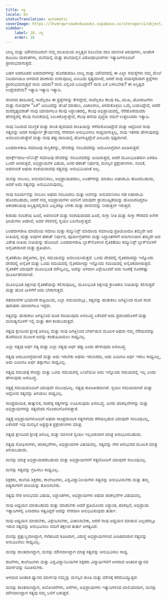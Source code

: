 ```yaml
---
title: ಸತ್ಯ
locale: kn
statusTranslation: automatic
coverImage: https://lhvmrqwrcowdvduuaukz.supabase.co/storage/v1/object/public/strapi-uploads/small_cover-educacion-fundamental.webp-2d51a7828a2b1309555be27f7e2a61a0.webp
sidebar:
    label: 18. ಸತ್ಯ
    order: 18
---
```

ಬಾಲ್ಯ ಮತ್ತು ಯೌವನದಿಂದಲೇ ನಮ್ಮ ದುಃಖಮಯ ಅಸ್ತಿತ್ವದ ಶಿಲುಬೆಯ ದಾರಿ ಮಾನಸಿಕ ತಿರುವುಗಳು, ಆಂತರಿಕ ಕುಟುಂಬ ದುರಂತಗಳು, ಮನೆಯಲ್ಲಿ ಮತ್ತು ಶಾಲೆಯಲ್ಲಿನ ವಿರೋಧಾಭಾಸಗಳು ಇತ್ಯಾದಿಗಳೊಂದಿಗೆ ಪ್ರಾರಂಭವಾಗುತ್ತದೆ.

ಬಹಳ ಅಪರೂಪದ ಅಪವಾದಗಳನ್ನು ಹೊರತುಪಡಿಸಿ ಬಾಲ್ಯ ಮತ್ತು ಯೌವನದಲ್ಲಿ ಈ ಎಲ್ಲಾ ಸಮಸ್ಯೆಗಳು ನಮ್ಮ ಮೇಲೆ ನಿಜವಾಗಿಯೂ ಆಳವಾದ ಪರಿಣಾಮ ಬೀರುವುದಿಲ್ಲ ಎಂಬುದು ಸ್ಪಷ್ಟವಾಗಿದೆ, ಆದರೆ ನಾವು ವಯಸ್ಕರಾದಾಗ ಪ್ರಶ್ನೆಗಳು ಪ್ರಾರಂಭವಾಗುತ್ತವೆ ನಾನು ಯಾರು? ನಾನು ಎಲ್ಲಿಂದ ಬಂದಿದ್ದೇನೆ? ನಾನು ಏಕೆ ಬಳಲಬೇಕು? ಈ ಅಸ್ತಿತ್ವದ ಉದ್ದೇಶವೇನು? ಇತ್ಯಾದಿ ಇತ್ಯಾದಿ ಇತ್ಯಾದಿ.

ಜೀವನದ ಹಾದಿಯಲ್ಲಿ ನಾವೆಲ್ಲರೂ ಈ ಪ್ರಶ್ನೆಗಳನ್ನು ಕೇಳಿದ್ದೇವೆ, ನಾವೆಲ್ಲರೂ ಕೆಲವು ಕಹಿ, ದುಃಖ, ಹೋರಾಟಗಳು ಮತ್ತು ನೋವುಗಳ "ಏಕೆ" ಎಂಬುದನ್ನು ತನಿಖೆ ಮಾಡಲು, ವಿಚಾರಿಸಲು, ತಿಳಿದುಕೊಳ್ಳಲು ಒಮ್ಮೆ ಬಯಸಿದ್ದೇವೆ, ಆದರೆ ದುರದೃಷ್ಟವಶಾತ್ ನಾವು ಯಾವಾಗಲೂ ಕೆಲವು ಸಿದ್ಧಾಂತದಲ್ಲಿ, ಕೆಲವು ಅಭಿಪ್ರಾಯದಲ್ಲಿ, ನೆರೆಹೊರೆಯವರು ಹೇಳಿದ್ದರಲ್ಲಿ ಕೆಲವು ನಂಬಿಕೆಯಲ್ಲಿ ಸಿಲುಕಿಕೊಳ್ಳುತ್ತೇವೆ, ಕೆಲವು ಹಳೆಯ ವೃದ್ಧರು ನಮಗೆ ಉತ್ತರಿಸಿದರು ಇತ್ಯಾದಿ.

ನಾವು ನಿಜವಾದ ಮುಗ್ಧತೆ ಮತ್ತು ಶಾಂತ ಹೃದಯದ ಶಾಂತಿಯನ್ನು ಕಳೆದುಕೊಂಡಿದ್ದೇವೆ ಮತ್ತು ಆದ್ದರಿಂದ ನಾವು ಸತ್ಯವನ್ನು ಅದರ ಸಂಪೂರ್ಣ ಕ್ರೌರ್ಯದಲ್ಲಿ ನೇರವಾಗಿ ಅನುಭವಿಸಲು ಸಾಧ್ಯವಾಗುತ್ತಿಲ್ಲ, ನಾವು ಇತರರು ಹೇಳುವುದನ್ನು ಅವಲಂಬಿಸಿರುತ್ತೇವೆ ಮತ್ತು ನಾವು ತಪ್ಪು ದಾರಿಯಲ್ಲಿ ಹೋಗುತ್ತಿದ್ದೇವೆ ಎಂಬುದು ಸ್ಪಷ್ಟವಾಗಿದೆ.

ಬಂಡವಾಳಶಾಹಿ ಸಮಾಜವು ನಾಸ್ತಿಕರನ್ನು, ದೇವರನ್ನು ನಂಬದವರನ್ನು ಆಮೂಲಾಗ್ರವಾಗಿ ಖಂಡಿಸುತ್ತದೆ.

ಮಾರ್ಕ್ಸ್‌ವಾದಿ-ಲೆನಿನಿಸ್ಟ್ ಸಮಾಜವು ದೇವರನ್ನು ನಂಬುವವರನ್ನು ಖಂಡಿಸುತ್ತದೆ, ಆದರೆ ಮೂಲಭೂತವಾಗಿ ಎರಡೂ ಒಂದೇ ಆಗಿರುತ್ತವೆ, ಅಭಿಪ್ರಾಯಗಳ ವಿಷಯ, ಜನರ ಹಠಾತ್ ನಿರ್ಧಾರ, ಮನಸ್ಸಿನ ಪ್ರಕ್ಷೇಪಣಗಳು. ನಂಬಿಕೆ, ಅಪನಂಬಿಕೆ ಅಥವಾ ಸಂಶಯವಾದವು ಸತ್ಯವನ್ನು ಅನುಭವಿಸಿದಂತೆ ಅಲ್ಲ.

ಮನಸ್ಸು ನಂಬಲು, ಅನುಮಾನಿಸಲು, ಅಭಿಪ್ರಾಯಪಡಲು, ಊಹೆಗಳನ್ನು ಮಾಡಲು ಐಷಾರಾಮಿ ಹೊಂದಬಹುದು, ಆದರೆ ಅದು ಸತ್ಯವನ್ನು ಅನುಭವಿಸುವುದಲ್ಲ.

ನಾವು ಸೂರ್ಯನನ್ನು ನಂಬಲು ಅಥವಾ ನಂಬದಿರಲು ಮತ್ತು ಅವನನ್ನು ಅನುಮಾನಿಸಲು ಸಹ ಐಷಾರಾಮಿ ಹೊಂದಬಹುದು, ಆದರೆ ನಮ್ಮ ಅಭಿಪ್ರಾಯಗಳು ಅವನಿಗೆ ಯಾವುದೇ ಪ್ರಾಮುಖ್ಯತೆಯನ್ನು ಹೊಂದಿರದಿದ್ದರೂ ಆಕಾಶಕಾಯವು ಅಸ್ತಿತ್ವದಲ್ಲಿರುವ ಎಲ್ಲದಕ್ಕೂ ಬೆಳಕು ಮತ್ತು ಜೀವನವನ್ನು ನೀಡುತ್ತಲೇ ಇರುತ್ತದೆ.

ಕುರುಡು ನಂಬಿಕೆಯ ಹಿಂದೆ, ಅಪನಂಬಿಕೆ ಮತ್ತು ಸಂಶಯವಾದದ ಹಿಂದೆ, ಸುಳ್ಳು ನೀತಿ ಮತ್ತು ಸುಳ್ಳು ಗೌರವದ ಅನೇಕ ಛಾಯೆಗಳು ಅಡಗಿವೆ, ಅದರ ನೆರಳಿನಲ್ಲಿ ಸ್ವಯಂ ಬಲಗೊಳ್ಳುತ್ತದೆ.

ಬಂಡವಾಳಶಾಹಿ ಮಾದರಿಯ ಸಮಾಜ ಮತ್ತು ಕಮ್ಯುನಿಸ್ಟ್ ಮಾದರಿಯ ಸಮಾಜವು ಪ್ರತಿಯೊಂದೂ ತಮ್ಮದೇ ಆದ ರೀತಿಯಲ್ಲಿ ಮತ್ತು ಅವುಗಳ ಹಠಾತ್ ನಿರ್ಧಾರ, ಪೂರ್ವಾಗ್ರಹಗಳು ಮತ್ತು ಸಿದ್ಧಾಂತಗಳಿಗೆ ಅನುಗುಣವಾಗಿ ತಮ್ಮದೇ ಆದ ವಿಶೇಷ ರೀತಿಯ ನೀತಿಯನ್ನು ಹೊಂದಿವೆ. ಬಂಡವಾಳಶಾಹಿ ಬ್ಲಾಕ್‌ನೊಳಗಿನ ನೈತಿಕತೆಯು ಕಮ್ಯುನಿಸ್ಟ್ ಬ್ಲಾಕ್‌ನೊಳಗೆ ಅನೈತಿಕವಾಗಿದೆ ಮತ್ತು ಪ್ರತಿಯಾಗಿ.

ನೈತಿಕತೆಯು ಪದ್ಧತಿಗಳು, ಸ್ಥಳ, ಸಮಯವನ್ನು ಅವಲಂಬಿಸಿರುತ್ತದೆ. ಒಂದು ದೇಶದಲ್ಲಿ ನೈತಿಕವಾದದ್ದು ಇನ್ನೊಂದು ದೇಶದಲ್ಲಿ ಅನೈತಿಕ ಮತ್ತು ಒಂದು ಸಮಯದಲ್ಲಿ ನೈತಿಕವಾಗಿದ್ದು ಇನ್ನೊಂದು ಸಮಯದಲ್ಲಿ ಅನೈತಿಕವಾಗಿರುತ್ತದೆ. ನೈತಿಕತೆಗೆ ಯಾವುದೇ ಮೂಲಭೂತ ಮೌಲ್ಯವಿಲ್ಲ, ಅದನ್ನು ಆಳವಾಗಿ ವಿಶ್ಲೇಷಿಸಿದರೆ ಅದು ನೂರಕ್ಕೆ ನೂರರಷ್ಟು ಮೂರ್ಖತನವಾಗಿದೆ.

ಮೂಲಭೂತ ಶಿಕ್ಷಣವು ನೈತಿಕತೆಯನ್ನು ಕಲಿಸುವುದಿಲ್ಲ, ಮೂಲಭೂತ ಶಿಕ್ಷಣವು ಕ್ರಾಂತಿಕಾರಿ ನೀತಿಯನ್ನು ಕಲಿಸುತ್ತದೆ ಮತ್ತು ಹೊಸ ಪೀಳಿಗೆಗೆ ಅದು ಬೇಕಾಗುತ್ತದೆ.

ಶತಮಾನಗಳ ಭಯಾನಕ ರಾತ್ರಿಯಿಂದ, ಎಲ್ಲಾ ಸಮಯದಲ್ಲೂ, ಸತ್ಯವನ್ನು ಹುಡುಕಲು ಜಗತ್ತಿನಿಂದ ದೂರ ಸರಿದ ಪುರುಷರು ಯಾವಾಗಲೂ ಇದ್ದರು.

ಸತ್ಯವನ್ನು ಹುಡುಕಲು ಜಗತ್ತಿನಿಂದ ದೂರ ಸರಿಯುವುದು ಅಸಂಬದ್ಧ ಏಕೆಂದರೆ ಅದು ಪ್ರಪಂಚದೊಳಗೆ ಮತ್ತು ಮನುಷ್ಯನೊಳಗೆ ಇಲ್ಲಿ ಮತ್ತು ಈಗ ಕಂಡುಬರುತ್ತದೆ.

ಸತ್ಯವು ಕ್ಷಣದಿಂದ ಕ್ಷಣಕ್ಕೆ ತಿಳಿದಿಲ್ಲ ಮತ್ತು ನಾವು ಜಗತ್ತಿನಿಂದ ಬೇರ್ಪಡುವ ಮೂಲಕ ಅಥವಾ ನಮ್ಮ ನೆರೆಯವರನ್ನು ತೊರೆಯುವ ಮೂಲಕ ಅದನ್ನು ಕಂಡುಹಿಡಿಯಲು ಸಾಧ್ಯವಿಲ್ಲ.

ಎಲ್ಲಾ ಸತ್ಯವು ಅರ್ಧ ಸತ್ಯ ಮತ್ತು ಎಲ್ಲಾ ಸತ್ಯವು ಅರ್ಧ ತಪ್ಪು ಎಂದು ಹೇಳುವುದು ಅಸಂಬದ್ಧ.

ಸತ್ಯವು ಆಮೂಲಾಗ್ರವಾಗಿದೆ ಮತ್ತು ಅದು ಇರಬೇಕು ಅಥವಾ ಇರಬಾರದು, ಅದು ಎಂದಿಗೂ ಅರ್ಧ ಇರಲು ಸಾಧ್ಯವಿಲ್ಲ, ಅದು ಎಂದಿಗೂ ಅರ್ಧ ತಪ್ಪಾಗಲು ಸಾಧ್ಯವಿಲ್ಲ.

ಸತ್ಯವು ಸಮಯಕ್ಕೆ ಸೇರಿದ್ದು ಮತ್ತು ಒಂದು ಸಮಯದಲ್ಲಿ ಏನಿದೆಯೋ ಅದು ಇನ್ನೊಂದು ಸಮಯದಲ್ಲಿ ಇಲ್ಲ ಎಂದು ಹೇಳುವುದು ಅಸಂಬದ್ಧ.

ಸತ್ಯಕ್ಕೆ ಸಮಯದೊಂದಿಗೆ ಯಾವುದೇ ಸಂಬಂಧವಿಲ್ಲ. ಸತ್ಯವು ಕಾಲಾತೀತವಾಗಿದೆ. ಸ್ವಯಂ ಸಮಯವಾಗಿದೆ ಮತ್ತು ಆದ್ದರಿಂದ ಸತ್ಯವನ್ನು ತಿಳಿಯಲು ಸಾಧ್ಯವಿಲ್ಲ.

ಸಾಂಪ್ರದಾಯಿಕ, ತಾತ್ಕಾಲಿಕ, ಸಾಪೇಕ್ಷ ಸತ್ಯಗಳನ್ನು ಊಹಿಸುವುದು ಅಸಂಬದ್ಧ. ಜನರು ಪರಿಕಲ್ಪನೆಗಳನ್ನು ಮತ್ತು ಅಭಿಪ್ರಾಯಗಳನ್ನು ಸತ್ಯವೆಂದು ಗೊಂದಲಗೊಳಿಸುತ್ತಾರೆ.

ಸತ್ಯಕ್ಕೆ ಅಭಿಪ್ರಾಯಗಳೊಂದಿಗೆ ಅಥವಾ ಸಾಂಪ್ರದಾಯಿಕ ಸತ್ಯಗಳೆಂದು ಕರೆಯಲ್ಪಡುವ ಯಾವುದೇ ಸಂಬಂಧವಿಲ್ಲ, ಏಕೆಂದರೆ ಇವು ಮನಸ್ಸಿನ ಅಪ್ರಸ್ತುತ ಪ್ರಕ್ಷೇಪಣಗಳು ಮಾತ್ರ.

ಸತ್ಯವು ಕ್ಷಣದಿಂದ ಕ್ಷಣಕ್ಕೆ ತಿಳಿದಿಲ್ಲ ಮತ್ತು ಮಾನಸಿಕ ಸ್ವಯಂ ಇಲ್ಲದಿರುವಾಗ ಮಾತ್ರ ಅನುಭವಿಸಬಹುದು.

ಸತ್ಯವು ಸೋಫಿಸಂಗಳು, ಪರಿಕಲ್ಪನೆಗಳು, ಅಭಿಪ್ರಾಯಗಳ ವಿಷಯವಲ್ಲ. ಸತ್ಯವನ್ನು ನೇರ ಅನುಭವದ ಮೂಲಕ ಮಾತ್ರ ತಿಳಿಯಬಹುದು.

ಮನಸ್ಸು ಮಾತ್ರ ಅಭಿಪ್ರಾಯಪಡಬಹುದು ಮತ್ತು ಅಭಿಪ್ರಾಯಗಳಿಗೆ ಸತ್ಯದೊಂದಿಗೆ ಯಾವುದೇ ಸಂಬಂಧವಿಲ್ಲ.

ಮನಸ್ಸು ಸತ್ಯವನ್ನು ಗ್ರಹಿಸಲು ಸಾಧ್ಯವಿಲ್ಲ.

ಶಿಕ್ಷಕರು, ಶಾಲೆಯ ಶಿಕ್ಷಕರು, ಕಾಲೇಜುಗಳು, ವಿಶ್ವವಿದ್ಯಾನಿಲಯಗಳು ಸತ್ಯವನ್ನು ಅನುಭವಿಸಬೇಕು ಮತ್ತು ತಮ್ಮ ಶಿಷ್ಯರುಗಳಿಗೆ ದಾರಿಯನ್ನು ತೋರಿಸಬೇಕು.

ಸತ್ಯವು ನೇರ ಅನುಭವದ ವಿಷಯ, ಸಿದ್ಧಾಂತಗಳು, ಅಭಿಪ್ರಾಯಗಳು ಅಥವಾ ಪರಿಕಲ್ಪನೆಗಳ ವಿಷಯವಲ್ಲ.

ನಾವು ಅಧ್ಯಯನ ಮಾಡಬಹುದು ಮತ್ತು ಮಾಡಬೇಕು ಆದರೆ ಪ್ರತಿಯೊಂದು ಸಿದ್ಧಾಂತ, ಪರಿಕಲ್ಪನೆ, ಅಭಿಪ್ರಾಯ ಇತ್ಯಾದಿಗಳಲ್ಲಿ ಏನಾದರೂ ಸತ್ಯವಿದ್ದರೆ ಅದನ್ನು ನೇರವಾಗಿ ಅನುಭವಿಸುವುದು ತುರ್ತು.

ನಾವು ಅಧ್ಯಯನ ಮಾಡಬೇಕು, ವಿಶ್ಲೇಷಿಸಬೇಕು, ವಿಚಾರಿಸಬೇಕು, ಆದರೆ ನಾವು ಅಧ್ಯಯನ ಮಾಡುವ ಎಲ್ಲದರಲ್ಲೂ ಇರುವ ಸತ್ಯವನ್ನು ಅನುಭವಿಸಲು ನಮಗೆ ತಕ್ಷಣದ ತುರ್ತು ಅಗತ್ಯವಿದೆ.

ಮನಸ್ಸು ಪ್ರಕ್ಷುಬ್ಧವಾಗಿದ್ದಾಗ, ಸೆಳೆತದಿಂದ ಕೂಡಿದಾಗ, ವಿರುದ್ಧ ಅಭಿಪ್ರಾಯಗಳಿಂದ ಪೀಡಿತವಾದಾಗ ಸತ್ಯವನ್ನು ಅನುಭವಿಸಲು ಸಾಧ್ಯವಿಲ್ಲ.

ಮನಸ್ಸು ಶಾಂತವಾಗಿದ್ದಾಗ, ಮನಸ್ಸು ಮೌನವಾಗಿದ್ದಾಗ ಮಾತ್ರ ಸತ್ಯವನ್ನು ಅನುಭವಿಸಲು ಸಾಧ್ಯ.

ಶಾಲೆಗಳು, ಕಾಲೇಜುಗಳು ಮತ್ತು ವಿಶ್ವವಿದ್ಯಾನಿಲಯಗಳ ಶಿಕ್ಷಕರು ವಿದ್ಯಾರ್ಥಿಗಳಿಗೆ ಆಳವಾದ ಆಂತರಿಕ ಧ್ಯಾನದ ಮಾರ್ಗವನ್ನು ಸೂಚಿಸಬೇಕು.

ಆಳವಾದ ಆಂತರಿಕ ಧ್ಯಾನದ ಮಾರ್ಗವು ನಮ್ಮನ್ನು ಮನಸ್ಸಿನ ಶಾಂತಿ ಮತ್ತು ಮೌನಕ್ಕೆ ಕರೆದೊಯ್ಯುತ್ತದೆ.

ಮನಸ್ಸು ಶಾಂತವಾಗಿದ್ದಾಗ, ಆಲೋಚನೆಗಳು, ಆಸೆಗಳು, ಅಭಿಪ್ರಾಯಗಳು ಇತ್ಯಾದಿಗಳಿಂದ ಖಾಲಿಯಾದಾಗ, ಮನಸ್ಸು ಮೌನವಾಗಿದ್ದಾಗ ಸತ್ಯವು ನಮ್ಮ ಬಳಿಗೆ ಬರುತ್ತದೆ.

